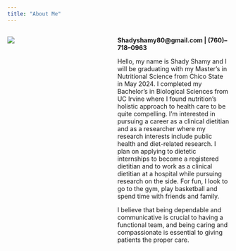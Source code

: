 ```yaml
---
title: "About Me"
---
```


::: columns
::: {.column width="40%"}
![](Picture.jpg)
:::

::: {.column width="5%"}
:::

::: {.column width="55%"}
**Shadyshamy80\@gmail.com \| (760)--718--0963**

Hello, my name is Shady Shamy and I will be graduating with my Master's in Nutritional Science from Chico State in May 2024. I completed my Bachelor's in Biological Sciences from UC Irvine where I found nutrition's holistic approach to health care to be quite compelling. I'm interested in pursuing a career as a clinical dietitian and as a researcher where my research interests include public health and diet-related research. I plan on applying to dietetic internships to become a registered dietitian and to work as a clinical dietitian at a hospital while pursuing research on the side. For fun, I look to go to the gym, play basketball and spend time with friends and family.

I believe that being dependable and communicative is crucial to having a functional team, and being caring and compassionate is essential to giving patients the proper care.
:::
:::

